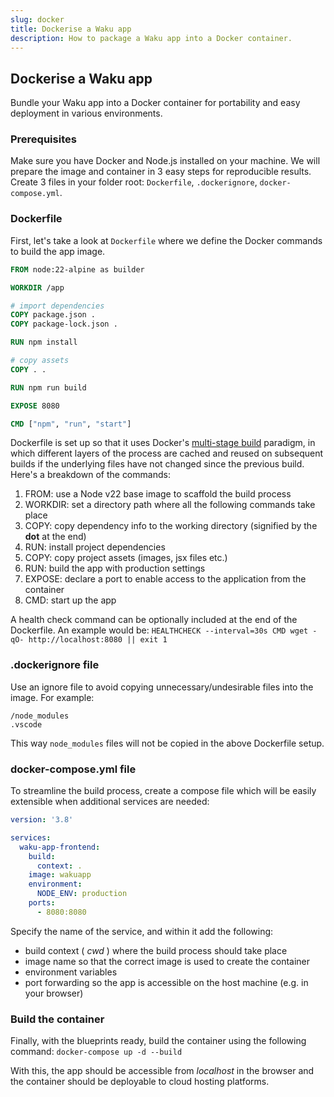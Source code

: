 ```yaml
---
slug: docker
title: Dockerise a Waku app
description: How to package a Waku app into a Docker container.
---
```


## Dockerise a Waku app

Bundle your Waku app into a Docker container for portability and easy deployment in various environments.

### Prerequisites

Make sure you have Docker and Node.js installed on your machine. We will prepare the image and container in 3 easy steps for reproducible results. Create 3 files in your folder root: `Dockerfile`, `.dockerignore`, `docker-compose.yml`.

### Dockerfile

First, let's take a look at `Dockerfile` where we define the Docker commands to build the app image.

```dockerfile
FROM node:22-alpine as builder

WORKDIR /app

# import dependencies
COPY package.json .
COPY package-lock.json .

RUN npm install

# copy assets
COPY . .

RUN npm run build

EXPOSE 8080

CMD ["npm", "run", "start"]
```

Dockerfile is set up so that it uses Docker's [multi-stage build](https://docs.docker.com/build/building/multi-stage/) paradigm, in which different layers of the process are cached and reused on subsequent builds if the underlying files have not changed since the previous build. Here's a breakdown of the commands:

1. FROM: use a Node v22 base image to scaffold the build process
2. WORKDIR: set a directory path where all the following commands take place
3. COPY: copy dependency info to the working directory (signified by the **dot** at the end)
4. RUN: install project dependencies
5. COPY: copy project assets (images, jsx files etc.)
6. RUN: build the app with production settings
7. EXPOSE: declare a port to enable access to the application from the container
8. CMD: start up the app

A health check command can be optionally included at the end of the Dockerfile. An example would be:
`HEALTHCHECK --interval=30s CMD wget -qO- http://localhost:8080 || exit 1`

### .dockerignore file

Use an ignore file to avoid copying unnecessary/undesirable files into the image. For example:

```
/node_modules
.vscode
```

This way `node_modules` files will not be copied in the above Dockerfile setup.

### docker-compose.yml file

To streamline the build process, create a compose file which will be easily extensible when additional services are needed:

```yaml
version: '3.8'

services:
  waku-app-frontend:
    build:
      context: .
    image: wakuapp
    environment:
      NODE_ENV: production
    ports:
      - 8080:8080
```

Specify the name of the service, and within it add the following:

- build context ( _cwd_ ) where the build process should take place
- image name so that the correct image is used to create the container
- environment variables
- port forwarding so the app is accessible on the host machine (e.g. in your browser)

### Build the container

Finally, with the blueprints ready, build the container using the following command:
`docker-compose up -d --build`

With this, the app should be accessible from _localhost_ in the browser and the container should be deployable to cloud hosting platforms.
